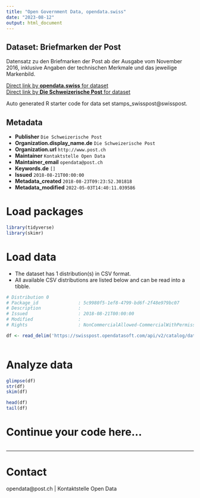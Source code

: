 ```yaml
---
title: "Open Government Data, opendata.swiss"
date: "2023-08-12"
output: html_document
---
```


## Dataset: Briefmarken der Post

Datensatz zu den Briefmarken der Post ab der Ausgabe vom November 2016, inklusive Angaben der technischen Merkmale und das jeweilige Markenbild.

[Direct link by **opendata.swiss** for dataset](https://opendata.swiss/de/dataset/briefmarken-der-post)<br>
[Direct link by **Die Schweizerische Post** for dataset](https://swisspost.opendatasoft.com/explore/dataset/stamps_swisspost)

Auto generated R starter code for data set stamps_swisspost@swisspost.

## Metadata

- **Publisher** `Die Schweizerische Post`
- **Organization.display_name.de** `Die Schweizerische Post`
- **Organization.url** `http://www.post.ch`
- **Maintainer** `Kontaktstelle Open Data`
- **Maintainer_email** `opendata@post.ch`
- **Keywords.de** `[]`
- **Issued** `2018-08-21T00:00:00`
- **Metadata_created** `2018-08-23T09:23:52.301818`
- **Metadata_modified** `2022-05-03T14:40:11.039586`


# Load packages

```r

library(tidyverse)
library(skimr)

```

# Load data

-   The dataset has 1 distribution(s) in CSV format.
-   All available CSV distributions are listed below and can be read into a tibble.

```r

# Distribution 0
# Package_id               : 5c9980f5-1ef8-4799-bd6f-2f48e979bc07
# Description              : 
# Issued                   : 2018-08-21T00:00:00
# Modified                 : 
# Rights                   : NonCommercialAllowed-CommercialWithPermission-ReferenceRequired

df <- read_delim('https://swisspost.opendatasoft.com/api/v2/catalog/datasets/stamps_swisspost/exports/csv')



```

# Analyze data

```r

glimpse(df)
str(df)
skim(df)

head(df)
tail(df)

```

# Continue your code here...

```r

```

------------------------------------------------------------------------

# Contact

opendata@post.ch | Kontaktstelle Open Data
